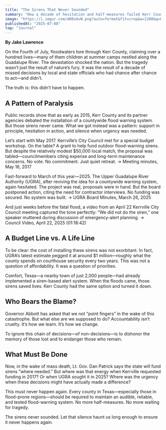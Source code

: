 ```yaml
---
title: "The Sirens That Never Sounded"
summary: "How a decade of hesitation and half-measures failed Kerr County’s most vulnerable."
image: "https://i.imgur.com/mR0sAvW.png?auto=format&fit=crop&w=1200&q=60"
publishedAt: "2025-07-08"
tag: "Journal"
---
```


<Media
  src="https://i.imgur.com/mR0sAvW.png?auto=format&fit=crop&w=1200&q=60"
  alt="Storm clouds over a Texas highway"
  radius="l"
/>

**By Jake Lawrence**

On the Fourth of July, floodwaters tore through Kerr County, claiming over a hundred lives—many of them children at summer camps nestled along the Guadalupe River. The devastation shocked the nation. But the tragedy wasn’t just the result of nature’s fury. It was the result of a decade of missed decisions by local and state officials who had chance after chance to act—and didn’t.

The truth is: this didn’t have to happen.

## A Pattern of Paralysis

Public records show that as early as 2015, Kerr County and its partner agencies debated the installation of a countywide flood warning system. But those sirens never came. What we got instead was a pattern: support in principle, hesitation in action, and silence when urgency was needed.

Let’s start with May 2017. Kerrville’s City Council met for a special budget workshop. On the table? A grant to help fund outdoor flood-warning sirens. But despite the relatively modest $50,000 local match, the proposal was tabled—councilmembers citing expense and long-term maintenance concerns. No vote. No commitment. Just quiet retreat.
→ Meeting minutes, May 16, 2017

Fast-forward to March of this year—2025. The Upper Guadalupe River Authority (UGRA), after reviving the idea for a countywide warning system, again hesitated. The project was real, proposals were in hand. But the board postponed action, citing the need for contractor interviews. No funding was secured. No system was built.
→ UGRA Board Minutes, March 26, 2025

And just weeks before the fatal flood, a video from an April 22 Kerrville City Council meeting captured the tone perfectly: “We did not do the siren,” one speaker muttered during discussion of emergency-alert planning.
→ Council Video, April 22, 2025 (01:18:42)

## A Budget Line vs. A Life Line

To be clear: the cost of installing these sirens was not exorbitant. In fact, UGRA’s latest estimate pegged it at around $1 million—roughly what the county spends on courthouse security every two years. This was not a question of affordability. It was a question of priorities.

Comfort, Texas—a nearby town of just 2,000 people—had already implemented a siren-based alert system. When the floods came, those sirens saved lives. Kerr County had the same option and turned it down.

## Who Bears the Blame?

Governor Abbott has asked that we not “point fingers” in the wake of this catastrophe. But what else are we supposed to do? Accountability isn’t cruelty. It’s how we learn. It’s how we change.

To ignore this chain of decisions—of non-decisions—is to dishonor the memory of those lost and to endanger those who remain.

## What Must Be Done

Now, in the wake of mass death, Lt. Gov. Dan Patrick says the state will fund sirens “where needed.” But where was that energy when Kerrville requested funding in 2017? Or when UGRA sought it in 2025? Where was the urgency when these decisions might have actually made a difference?

This must never happen again. Every county in Texas—especially those in flood-prone regions—should be required to maintain an audible, reliable, and tested flood-warning system. No more half-measures. No more waiting for tragedy.

The sirens never sounded.
Let that silence haunt us long enough to ensure it never happens again.
